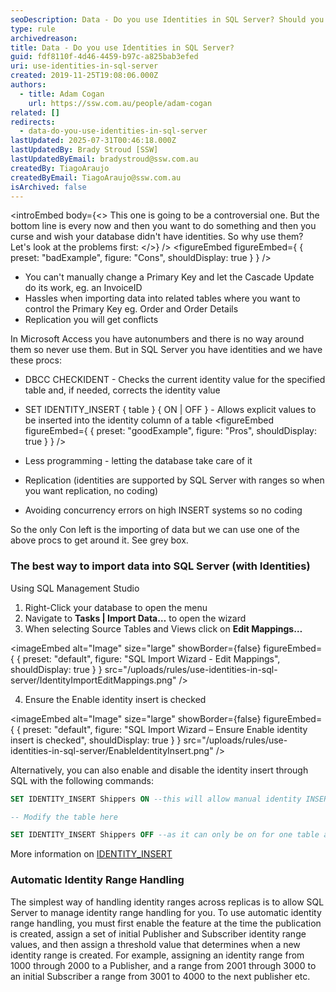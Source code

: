 ```yaml
---
seoDescription: Data - Do you use Identities in SQL Server? Should you use identities in SQL Server? While they offer convenience and conflict-free replication, they also introduce limitations when importing data or manually updating primary keys.
type: rule
archivedreason:
title: Data - Do you use Identities in SQL Server?
guid: fdf8110f-4d46-4459-b97c-a825bab3efed
uri: use-identities-in-sql-server
created: 2019-11-25T19:08:06.000Z
authors:
  - title: Adam Cogan
    url: https://ssw.com.au/people/adam-cogan
related: []
redirects:
  - data-do-you-use-identities-in-sql-server
lastUpdated: 2025-07-31T00:46:18.000Z
lastUpdatedBy: Brady Stroud [SSW]
lastUpdatedByEmail: bradystroud@ssw.com.au
createdBy: TiagoAraujo
createdByEmail: TiagoAraujo@ssw.com.au
isArchived: false
---
```


<introEmbed
  body={<>
This one is going to be a controversial one. But the bottom line is every now and then you want to do something and then you curse and wish your database didn't have identities. So why use them? Let's look at the problems first:
  </>}
/>
<figureEmbed figureEmbed={ {
  preset: "badExample",
  figure: "Cons",
  shouldDisplay: true
} } />


* You can't manually change a Primary Key and let the Cascade Update do its work, eg. an InvoiceID
* Hassles when importing data into related tables where you want to control the Primary Key eg. Order and Order Details
* Replication you will get conflicts

In Microsoft Access you have autonumbers and there is no way around them so never use them.
But in SQL Server you have identities and we have these procs:

* DBCC CHECKIDENT - Checks the current identity value for the specified table and, if needed, corrects the identity value
* SET IDENTITY_INSERT { table } { ON | OFF } - Allows explicit values to be inserted into the identity column of a table
<figureEmbed figureEmbed={ {
  preset: "goodExample",
  figure: "Pros",
  shouldDisplay: true
} } />


* Less programming - letting the database take care of it
* Replication (identities are supported by SQL Server with ranges so when you want replication, no coding)
* Avoiding concurrency errors on high INSERT systems so no coding

So the only Con left is the importing of data but we can use one of the above procs to get around it. See grey box.

### The best way to import data into SQL Server (with Identities)

Using SQL Management Studio

1. Right-Click your database to open the menu
2. Navigate to **Tasks | Import Data…** to open the wizard
3. When selecting Source Tables and Views click on **Edit Mappings…**


<imageEmbed
  alt="Image"
  size="large"
  showBorder={false}
  figureEmbed={ {
    preset: "default",
    figure: "SQL Import Wizard - Edit Mappings",
    shouldDisplay: true
  } }
  src="/uploads/rules/use-identities-in-sql-server/IdentityImportEditMappings.png"
/>

4. Ensure the Enable identity insert is checked
   
<imageEmbed
  alt="Image"
  size="large"
  showBorder={false}
  figureEmbed={ {
    preset: "default",
    figure: "SQL Import Wizard – Ensure Enable identity insert is checked",
    shouldDisplay: true
  } }
  src="/uploads/rules/use-identities-in-sql-server/EnableIdentityInsert.png"
/>

Alternatively, you can also enable and disable the identity insert through SQL with the following commands:

```sql
SET IDENTITY_INSERT Shippers ON --this will allow manual identity INSERTS on the requested table

-- Modify the table here

SET IDENTITY_INSERT Shippers OFF --as it can only be on for one table at a time
```

More information on [IDENTITY_INSERT](https://docs.microsoft.com/en-us/sql/t-sql/statements/set-identity-insert-transact-sql?redirectedfrom=MSDN&view=sql-server-ver15&WT.mc_id=DP-MVP-33518)

### Automatic Identity Range Handling

The simplest way of handling identity ranges across replicas is to allow SQL Server to manage identity range handling for you. To use automatic identity range handling, you must first enable the feature at the time the publication is created, assign a set of initial Publisher and Subscriber identity range values, and then assign a threshold value that determines when a new identity range is created.
For example, assigning an identity range from 1000 through 2000 to a Publisher, and a range from 2001 through 3000 to an initial Subscriber a range from 3001 to 4000 to the next publisher etc.
